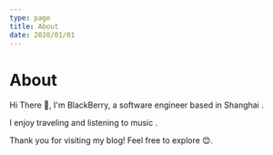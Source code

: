 ```yaml
---
type: page
title: About
date: 2020/01/01
---
```


# About

Hi There 👋, I'm BlackBerry, a software engineer based in Shanghai .

I enjoy traveling and listening to music .

Thank you for visiting my blog! Feel free to explore 😊.